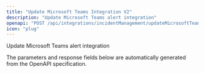 ```yaml
---
title: "Update Microsoft Teams Integration V2"
description: "Update Microsoft Teams alert integration"
openapi: "POST /api/integrations/incidentManagement/updateMicrosoftTeamsIntegrationV2"
icon: "plug"
---
```


Update Microsoft Teams alert integration

<Note>
The parameters and response fields below are automatically generated from the OpenAPI specification.
</Note>
